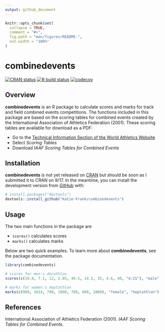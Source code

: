 ```yaml
---
output: github_document
---
```


<!-- README.md is generated from README.Rmd. Please edit that file -->

```r
knitr::opts_chunk$set(
  collapse = TRUE,
  comment = "#>",
  fig.path = "man/figures/README-",
  out.width = "100%"
)
```

# combinedevents

<!-- badges: start -->
[![CRAN status](https://www.r-pkg.org/badges/version/combinedevents)](https://CRAN.R-project.org/package=combinedevents)
[![R build status](https://github.com/Katie-Frank/combinedevents/workflows/R-CMD-check/badge.svg)](https://github.com/Katie-Frank/combinedevents/actions)
[![codecov](https://codecov.io/gh/Katie-Frank/combinedevents/branch/master/graph/badge.svg)](https://codecov.io/gh/Katie-Frank/combinedevents)

<!-- badges: end -->

## Overview

**combinedevents** is an R package to calculate scores and marks for track and field combined events competitions. The functions included in this package are based on the scoring tables for combined events created by the International Association of Athletics Federation (2001). These scoring tables are available for download as a PDF:

* Go to the [Technical Information Section of the World Athletics Website](https://www.worldathletics.org/about-iaaf/documents/technical-information)
* Select *Scoring Tables*
* Download *IAAF Scoring Tables for Combined Events*

## Installation

**combinedevents** is not yet released on [CRAN](https://CRAN.R-project.org) but should be soon as I submitted it to CRAN on 9/17. In the meantime, you can install the development version from [GitHub](https://github.com/) with:

``` r
# install.packages("devtools")
devtools::install_github("Katie-Frank/combinedevents")
```

<!-- You can install the released version of **combinedevents** from [CRAN](https://CRAN.R-project.org) with: -->

<!-- ``` r -->
<!-- install.packages("combinedevents") -->
<!-- ``` -->

## Usage

The two main functions in the package are

- `scores()` calculates scores
- `marks()` calculates marks

Below are two quick examples. To learn more about **combinedevents**, see the package documentation.

```r
library(combinedevents)

# scores for men's decathlon
scores(c(10.8, 7.1, 12, 2.05, 49.5, 14.5, 35, 4.6, 40, "4:21"), "male", "decathlon")

# marks for women's heptathlon
marks(c(900, 1014, 790, 1000, 788, 800, 1000), "female", "heptathlon")
```

## References

International Association of Athletics Federation (2001). *IAAF Scoring Tables for Combined Events*.
